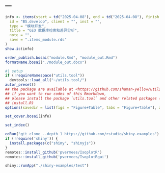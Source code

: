 ---
---

```r
info <- items(start = td("2025-04-08"), end = td("2025-04-08"), finish = td(NA),
  id = "BS.develop", client = "", inst = "",
  type = "模块开发",
  title = "GEO 数据库检索和差异分析",
  note = "",
  save = ".items_module.rds"
)
show.ic(info)

order_publish.bosai("module.Rmd", "module_out.Rmd")
formatName.bosai("./module_out.docx")
```

```r
#| setup
if (!requireNamespace("utils.tool"))
  devtools::load_all("~/utils.tool/")
autor_preset()
## the package are available at <https://github.com/shaman-yellow/utils.tool>
## if you want to run codes of this Rmarkdown,
## please install the package `utils.tool` and other related packages (run
## install.R)
options(savedir = list(figs = "Figure+Table", tabs = "Figure+Table"), autor_asis = F)
```

```r
set_cover.bosai(info)
```

```r
set_index()
```

```r
cdRun("git clone --depth 1 https://github.com/rstudio/shiny-examples")
if (!require('shiny')) {
  install.packages(c("shiny", "shinyjs"))
}
remotes::install_github('pvermees/IsoplotR')
remotes::install_github('pvermees/IsoplotRgui')
```

```r
shiny::runApp("./shiny-examples/test")
```

